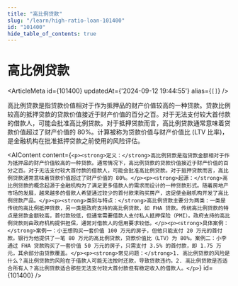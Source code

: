 ```yaml
---
title: "高比例贷款"
slug: "/learn/high-ratio-loan-101400"
id: "101400"
hide_table_of_contents: true
---
```



# 高比例贷款

<ArticleMeta id={101400} updatedAt={'2024-09-12 19:44:55'} alias={`[]`} />
<div className='border-solid border-b border-t-0 my-4 border-[var(--ifm-color-gray-300)]' />

高比例贷款是指贷款价值相对于作为抵押品的财产价值较高的一种贷款。贷款比例较高的抵押贷款的贷款价值接近于财产价值的百分之百。对于无法支付较大首付款的借款人，可能会批准高比例贷款。对于抵押贷款而言，高比例贷款通常意味着贷款价值超过了财产价值的 80%。计算被称为贷款价值与财产价值比 (LTV 比率)，是金融机构在批准抵押贷款之前使用的风险评估。

<AIContent content={`<p><strong>定义：</strong>高比例贷款是指贷款金额相对于作为抵押品的财产价值较高的一种贷款。通常情况下，高比例贷款的贷款价值接近于财产价值的百分之百。对于无法支付较大首付款的借款人，可能会批准高比例贷款。对于抵押贷款而言，高比例贷款通常意味着贷款价值超过了财产价值的 80%。</p><p><strong>起源：</strong>高比例贷款的概念起源于金融机构为了满足更多借款人的需求而设计的一种贷款形式。随着房地产市场的发展，越来越多的借款人希望通过较少的首付款来购买房产，这促使金融机构开发了高比例贷款产品。</p><p><strong>类别与特点：</strong>高比例贷款主要分为两类：一类是传统的高比例抵押贷款，另一类是政府支持的高比例贷款，如 FHA 贷款。传统高比例贷款的特点是贷款金额较高，首付款较低，但通常需要借款人支付私人抵押保险（PMI）。政府支持的高比例贷款则由政府机构提供担保，通常对借款人的信用要求较低。</p><p><strong>具体案例：</strong>案例一：小王想购买一套价值 100 万元的房子，但他只能支付 20 万元的首付款。银行为他提供了一笔 80 万元的高比例贷款，贷款价值比（LTV）为 80%。案例二：小李通过 FHA 贷款购买了一套价值 50 万元的房子，只需支付 3.5% 的首付款，即 1.75 万元，其余部分由贷款覆盖。</p><p><strong>常见问题：</strong>1. 高比例贷款的风险是什么？高比例贷款的风险在于借款人可能无法按时还款，导致贷款违约。2. 高比例贷款是否适合所有人？高比例贷款适合那些无法支付较大首付款但有稳定收入的借款人。</p>`} id={101400} />
